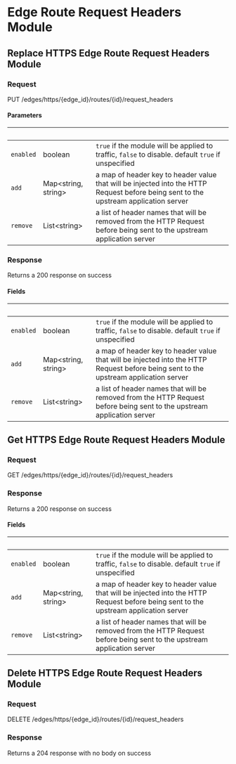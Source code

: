 
# Edge Route Request Headers Module

## Replace HTTPS Edge Route Request Headers Module

### Request

PUT /edges/https/{edge_id}/routes/{id}/request_headers

<EdgeRouteRequestHeadersModuleReplaceRequest />

#### Parameters

| &nbsp;    | &nbsp;                    | &nbsp;                                                                                                                               |
| --------- | ------------------------- | ------------------------------------------------------------------------------------------------------------------------------------ |
| `enabled` | boolean                   | `true` if the module will be applied to traffic, `false` to disable. default `true` if unspecified                                   |
| `add`     | Map&lt;string, string&gt; | a map of header key to header value that will be injected into the HTTP Request before being sent to the upstream application server |
| `remove`  | List&lt;string&gt;        | a list of header names that will be removed from the HTTP Request before being sent to the upstream application server               |

### Response

Returns a 200 response on success

<EdgeRouteRequestHeadersModuleReplaceResponse />

#### Fields

| &nbsp;    | &nbsp;                    | &nbsp;                                                                                                                               |
| --------- | ------------------------- | ------------------------------------------------------------------------------------------------------------------------------------ |
| `enabled` | boolean                   | `true` if the module will be applied to traffic, `false` to disable. default `true` if unspecified                                   |
| `add`     | Map&lt;string, string&gt; | a map of header key to header value that will be injected into the HTTP Request before being sent to the upstream application server |
| `remove`  | List&lt;string&gt;        | a list of header names that will be removed from the HTTP Request before being sent to the upstream application server               |

## Get HTTPS Edge Route Request Headers Module

### Request

GET /edges/https/{edge_id}/routes/{id}/request_headers

<EdgeRouteRequestHeadersModuleGetRequest />

### Response

Returns a 200 response on success

<EdgeRouteRequestHeadersModuleGetResponse />

#### Fields

| &nbsp;    | &nbsp;                    | &nbsp;                                                                                                                               |
| --------- | ------------------------- | ------------------------------------------------------------------------------------------------------------------------------------ |
| `enabled` | boolean                   | `true` if the module will be applied to traffic, `false` to disable. default `true` if unspecified                                   |
| `add`     | Map&lt;string, string&gt; | a map of header key to header value that will be injected into the HTTP Request before being sent to the upstream application server |
| `remove`  | List&lt;string&gt;        | a list of header names that will be removed from the HTTP Request before being sent to the upstream application server               |

## Delete HTTPS Edge Route Request Headers Module

### Request

DELETE /edges/https/{edge_id}/routes/{id}/request_headers

<EdgeRouteRequestHeadersModuleDeleteRequest />

### Response

Returns a 204 response with no body on success

